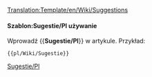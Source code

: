 <noinclude>[[Translation:Template/en/Wiki/Suggestions]]</noinclude><noinclude>
</noinclude>
{{en/Ambox| type  = content
| text  = <strong>Sugestie dotyczące funkcji</strong><br/>Jeśli masz sugestie dotyczące nowych funkcji, opublikuj je na  [http://www.tt-forums.net/viewforum.php?f=32 forum] , gdzie programiści i inni gracze wyrażą swoje opinie na temat Twojego pomysłu. Publikuj je tylko w [[pl/Archive/Community/Prośby funkcjonalności|requested features]] , jeśli po raz pierwszy zacząłeś wątek na forum, i zdecydowanie nie twórz osobnej strony, chyba że znajduje się pod twoją stroną użytkownika.
}}<includeonly>{{{1|}}}</includeonly><noinclude>

====Szablon:Sugestie/Pl używanie====
Wprowadź <nowiki>{{</nowiki>'''Sugestie/Pl'''<nowiki>}}</nowiki> w artykule. Przykład:
<pre>{{pl/Wiki/Sugestie}}</pre>

<!--[[Category:Templates|Suggestions]][[Category:Message boxes|Suggestions]]-->[[Category:pl/Community/InfoBox|Sugestie/Pl]]</noinclude>